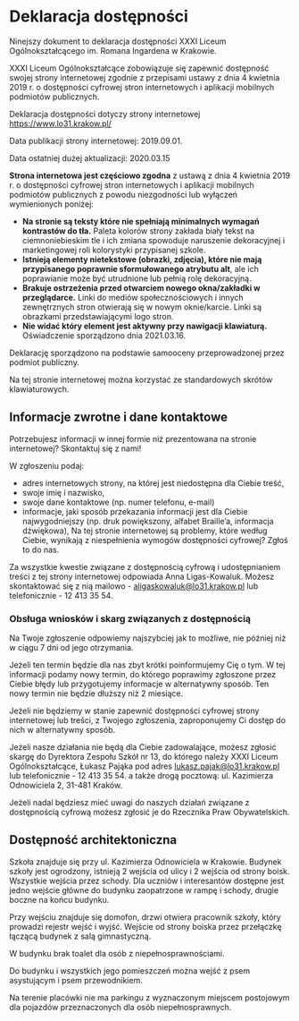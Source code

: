 # Deklaracja dostępności

Ninejszy dokument to deklaracja dostępności XXXI Liceum Ogólnokształcącego im.
Romana Ingardena w Krakowie.

XXXI Liceum Ogólnokształcące zobowiązuje się zapewnić dostępność swojej strony
internetowej zgodnie z przepisami ustawy z dnia 4 kwietnia 2019 r. o dostępności
cyfrowej stron internetowych i aplikacji mobilnych podmiotów publicznych.

Deklaracja dostępności dotyczy strony internetowej https://www.lo31.krakow.pl/

Data publikacji strony internetowej: 2019.09.01.

Data ostatniej dużej aktualizacji: 2020.03.15

**Strona internetowa jest częściowo zgodna** z ustawą z dnia 4 kwietnia 2019 r.
o dostępności cyfrowej stron internetowych i aplikacji mobilnych podmiotów
publicznych z powodu niezgodności lub wyłączeń wymienionych poniżej:

- **Na stronie są teksty które nie spełniają minimalnych wymagań kontrastów do
  tła.** Paleta kolorów strony zakłada biały tekst na ciemnoniebieskim tle i ich
  zmiana spowoduje naruszenie dekoracyjnej i marketingowej roli kolorystyki
  przypisanej szkole.
- **Istnieją elementy nietekstowe (obrazki, zdjęcia), które nie mają
  przypisanego poprawnie sformułowanego atrybutu alt**, ale ich poprawianie może
  być utrudnione lub pełnią rolę dekoracyjną.
- **Brakuje ostrzeżenia przed otwarciem nowego okna/zakładki w przeglądarce.**
  Linki do mediów społecznościowych i innych zewnętrznych stron otwierają się w
  nowym oknie/karcie. Linki są obrazkami przedstawiającymi logo stron.
- **Nie widać który element jest aktywny przy nawigacji klawiaturą.**
  Oświadczenie sporządzono dnia 2021.03.16.

Deklarację sporządzono na podstawie samooceny przeprowadzonej przez podmiot
publiczny.

Na tej stronie internetowej można korzystać ze standardowych skrótów
klawiaturowych.

## Informacje zwrotne i dane kontaktowe

Potrzebujesz informacji w innej formie niż prezentowana na stronie internetowej?
Skontaktuj się z nami!

W zgłoszeniu podaj:

- adres internetowych strony, na której jest niedostępna dla Ciebie treść,
- swoje imię i nazwisko,
- swoje dane kontaktowe (np. numer telefonu, e-mail)
- informacje, jaki sposób przekazania informacji jest dla Ciebie najwygodniejszy
  (np. druk powiększony, alfabet Braille’a, informacja dźwiękowa), Na tej
  stronie internetowej są problemy, które według Ciebie, wynikają z
  niespełnienia wymogów dostępności cyfrowej? Zgłoś to do nas.

Za wszystkie kwestie związane z dostępnością cyfrową i udostępnianiem treści z
tej strony internetowej odpowiada Anna Ligas-Kowaluk. Możesz skontaktować się z
nią mailowo - aligaskowaluk@lo31.krakow.pl lub telefonicznie - 12 413 35 54.

### Obsługa wniosków i skarg związanych z dostępnością

Na Twoje zgłoszenie odpowiemy najszybciej jak to możliwe, nie później niż w
ciągu 7 dni od jego otrzymania.

Jeżeli ten termin będzie dla nas zbyt krótki poinformujemy Cię o tym. W tej
informacji podamy nowy termin, do którego poprawimy zgłoszone przez Ciebie błędy
lub przygotujemy informacje w alternatywny sposób. Ten nowy termin nie będzie
dłuższy niż 2 miesiące.

Jeżeli nie będziemy w stanie zapewnić dostępności cyfrowej strony internetowej
lub treści, z Twojego zgłoszenia, zaproponujemy Ci dostęp do nich w alternatywny
sposób.

Jeżeli nasze działania nie będą dla Ciebie zadowalające, możesz zgłosić skargę
do Dyrektora Zespołu Szkół nr 13, do którego należy XXXI Liceum
Ogólnokształcące, Łukasz Pająka pod adres lukasz.pajak@lo31.krakow.pl lub
telefonicznie - 12 413 35 54. a także drogą pocztową: ul. Kazimierza Odnowiciela
2, 31-481 Kraków.

Jeżeli nadal będziesz mieć uwagi do naszych działań związane z dostępnością
cyfrową możesz zgłosić je do Rzecznika Praw Obywatelskich.

## Dostępność architektoniczna

Szkoła znajduje się przy ul. Kazimierza Odnowiciela w Krakowie. Budynek szkoły
jest ogrodzony, istnieją 2 wejścia od ulicy i 2 wejścia od strony boisk.
Wszystkie wejścia przez schody. Dla uczniów i interesantów dostępne jest jedno
wejście główne do budynku zaopatrzone w rampę i schody, drugie boczne na końcu
budynku.

Przy wejściu znajduje się domofon, drzwi otwiera pracownik szkoły, który
prowadzi rejestr wejść i wyjść. Wejście od strony boiska przez przełączkę
łączącą budynek z salą gimnastyczną.

W budynku brak toalet dla osób z niepełnosprawnościami.

Do budynku i wszystkich jego pomieszczeń można wejść z psem asystującym i psem
przewodnikiem.

Na terenie placówki nie ma parkingu z wyznaczonym miejscem postojowym dla
pojazdów przeznaczonych dla osób niepełnosprawnych.
